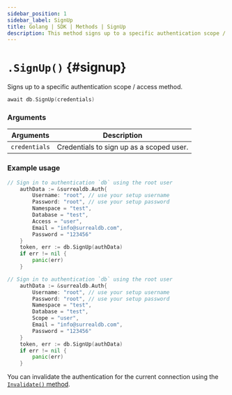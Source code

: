 ```yaml
---
sidebar_position: 1
sidebar_label: SignUp
title: Golang | SDK | Methods | SignUp
description: This method signs up to a specific authentication scope / access method.
---
```



# `.SignUp()` {#signup}

Signs up to a specific authentication scope / access method.

```go title="Method Syntax"
await db.SignUp(credentials)
```

### Arguments

<table>
    <thead>
        <tr>
            <th colspan="2" scope="col">Arguments</th>
            <th colspan="2" scope="col">Description</th>
        </tr>
    </thead>  
    <tbody>
        <tr>
            <td colspan="2" scope="row" data-label="Arguments">
                <code>credentials</code>
                <Label label="required" />
            </td>
            <td colspan="2" scope="row" data-label="Description">
                Credentials to sign up as a scoped user.
            </td>
        </tr>
    </tbody>
</table>

### Example usage

<Tabs groupId="signup-example">
<TabItem value="V2" label="V2.x">

```go
// Sign in to authentication `db` using the root user
	authData := &surrealdb.Auth{
		Username: "root", // use your setup username
		Password: "root", // use your setup password
        Namespace = "test", 
        Database = "test", 
        Access = "user",
        Email = "info@surrealdb.com",
        Password = "123456"
	}
	token, err := db.SignUp(authData)
	if err != nil {
		panic(err)
	}
```

</TabItem>
<TabItem value="V1" label="V1.x">

```go
// Sign in to authentication `db` using the root user
	authData := &surrealdb.Auth{
		Username: "root", // use your setup username
		Password: "root", // use your setup password
        Namespace = "test", 
        Database = "test", 
        Scope = "user",
        Email = "info@surrealdb.com",
        Password = "123456"
	}
	token, err := db.SignUp(authData)
	if err != nil {
		panic(err)
	}
```

</TabItem>
</Tabs>

You can invalidate the authentication for the current connection using the [`Invalidate()` method](/docs/sdk/dotnet/methods/invalidate).
